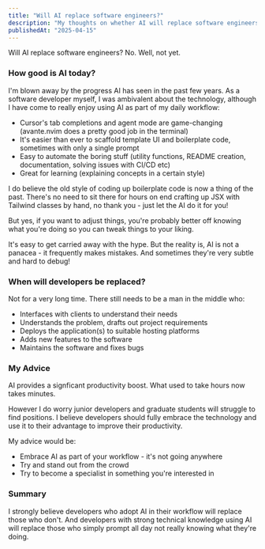 ```yaml
---
title: "Will AI replace software engineers?"
description: "My thoughts on whether AI will replace software engineers."
publishedAt: "2025-04-15"
---
```


Will AI replace software engineers? No. Well, not yet.

### How good is AI today?

I'm blown away by the progress AI has seen in the past few years. As a software developer myself, I was ambivalent about the technology, although I have come to really enjoy using AI as part of my daily workflow:

- Cursor's tab completions and agent mode are game-changing (avante.nvim does a pretty good job in the terminal)
- It's easier than ever to scaffold template UI and boilerplate code, sometimes with only a single prompt
- Easy to automate the boring stuff (utility functions, README creation, documentation, solving issues with CI/CD etc)
- Great for learning (explaining concepts in a certain style)

I do believe the old style of coding up boilerplate code is now a thing of the past. There's no need to sit there for hours on end crafting up JSX with Tailwind classes by hand, no thank you - just let the AI do it for you!

But yes, if you want to adjust things, you're probably better off knowing what you're doing so you can tweak things to your liking.

It's easy to get carried away with the hype. But the reality is, AI is not a panacea - it frequently makes mistakes. And sometimes they're very subtle and hard to debug!

### When will developers be replaced?

Not for a very long time. There still needs to be a man in the middle who:

- Interfaces with clients to understand their needs
- Understands the problem, drafts out project requirements
- Deploys the application(s) to suitable hosting platforms
- Adds new features to the software
- Maintains the software and fixes bugs

### My Advice

AI provides a signficant productivity boost. What used to take hours now takes minutes.

However I do worry junior developers and graduate students will struggle to find positions. I believe developers should fully embrace the technology and use it to their advantage to improve their productivity.

My advice would be:

- Embrace AI as part of your workflow - it's not going anywhere
- Try and stand out from the crowd
- Try to become a specialist in something you're interested in

### Summary

I strongly believe developers who adopt AI in their workflow will replace those who don't. And developers with strong technical knowledge using AI will replace those who simply prompt all day not really knowing what they're doing.
